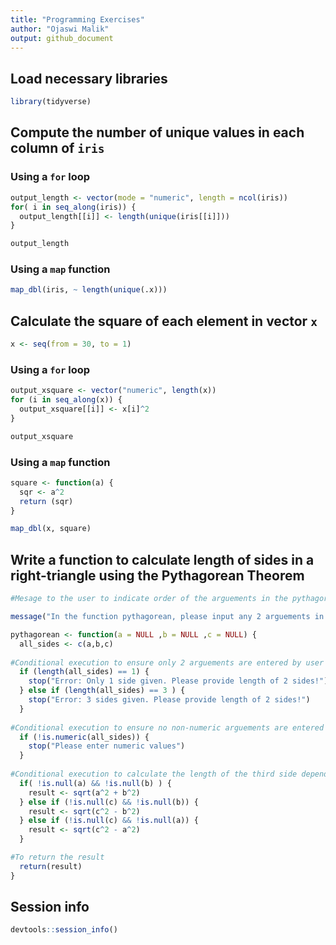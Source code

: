 ```yaml
---
title: "Programming Exercises"
author: "Ojaswi Malik"
output: github_document
---
```


## Load necessary libraries

```r
library(tidyverse)
```

## Compute the number of unique values in each column of `iris`

### Using a `for` loop

```r

output_length <- vector(mode = "numeric", length = ncol(iris))
for( i in seq_along(iris)) {
  output_length[[i]] <- length(unique(iris[[i]]))
}

output_length
```

### Using a `map` function

```r
map_dbl(iris, ~ length(unique(.x)))
```

## Calculate the square of each element in vector `x`

```r
x <- seq(from = 30, to = 1)
```

### Using a `for` loop

```r
output_xsquare <- vector("numeric", length(x))
for (i in seq_along(x)) {
  output_xsquare[[i]] <- x[i]^2
}

output_xsquare
```

### Using a `map` function

```r

square <- function(a) {
  sqr <- a^2
  return (sqr)
}

map_dbl(x, square)
```

## Write a function to calculate length of sides in a right-triangle using the Pythagorean Theorem

```r

#Mesage to the user to indicate order of the arguements in the pythagorean function 

message("In the function pythagorean, please input any 2 arguements in the order (side a, side b, hypotenuse) for a given right triangle")

pythagorean <- function(a = NULL ,b = NULL ,c = NULL) {
  all_sides <- c(a,b,c)
  
#Conditional execution to ensure only 2 arguements are entered by user
  if (length(all_sides) == 1) {
    stop("Error: Only 1 side given. Please provide length of 2 sides!")
  } else if (length(all_sides) == 3 ) {
    stop("Error: 3 sides given. Please provide length of 2 sides!")
  } 
  
#Conditional execution to ensure no non-numeric arguements are entered by user
  if (!is.numeric(all_sides)) {
    stop("Please enter numeric values")
  }
  
#Conditional execution to calculate the length of the third side depending on the sides the user had entered
  if( !is.null(a) && !is.null(b) ) {
    result <- sqrt(a^2 + b^2)
  } else if (!is.null(c) && !is.null(b)) {
    result <- sqrt(c^2 - b^2)
  } else if (!is.null(c) && !is.null(a)) {
    result <- sqrt(c^2 - a^2)
  }

#To return the result
  return(result)
}

```

## Session info

```r
devtools::session_info()
```



